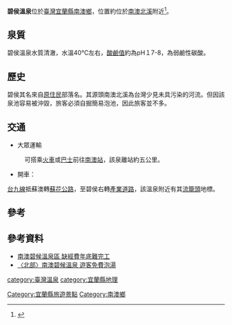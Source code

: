 '''碧侯溫泉'''位於[[臺灣|臺灣]][[宜蘭縣|宜蘭縣]][[南澳鄉|南澳鄉]]，位置約位於[[南澳北溪|南澳北溪]]附近<ref>{{Cite book|title=中国旅游景区资讯通览 2016-2017版|last=中国旅游出版社资讯室|first=|publisher=北京：中国旅游出版社|year=2016.06|isbn=978-7-5032-5631-8|location=|pages=698}}</ref>。

==泉質==
碧侯溫泉水質清澈，水溫40℃左右，[[酸鹼值|酸鹼值]]約為pH１7-8，為弱鹼性碳酸。
==歷史==
碧侯其名來自[[原住民|原住民]]部落名。其源頭南澳北溪為台灣少見未具污染的河流。但因該泉池容易被沖毀，旅客必須自掘簡易泡池，因此旅客並不多。

==交通==
*大眾運輸
:可搭乘[[火車|火車]]或[[巴士|巴士]]前往[[南澳車站|南澳站]]，該泉離站約五公里。
*開車：
[[台九線|台九線]]抵蘇澳轉[[蘇花公路|蘇花公路]]，至碧侯右轉[[產業道路|產業道路]]，該溫泉附近有其[[流籠頭|流籠頭]]地標。

==參考==
{{reflist}}
==參考資料==
*[http://titv.ipcf.org.tw/news-6657 南澳碧候溫泉區 缺經費年底難完工] {{Wayback|url=http://titv.ipcf.org.tw/news-6657 |date=20150415191148 }}
*[http://news.ltn.com.tw/news/local/paper/380082 〈北部〉南澳碧候溫泉 遊客免費泡湯] {{Wayback|url=http://news.ltn.com.tw/news/local/paper/380082 |date=20150411081348 }}

{{溫泉小作品}}
{{台灣溫泉}}

[[category:臺灣溫泉|category:臺灣溫泉]]
[[category:宜蘭縣地理|category:宜蘭縣地理]]
[[Category:宜蘭縣旅遊景點|Category:宜蘭縣旅遊景點]]
[[Category:南澳鄉|Category:南澳鄉]]